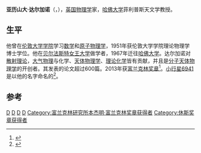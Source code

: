 {{Infobox scientist
|name              = 亚历山大·达尔加诺<br />Alexander Dalgarno
| image        = Alex_Dalgarno_at_Harvard.jpg
| caption      = 亚历山大·达尔加诺
|birth_date        = {{birth date|1928|1|5}}
|birth_place = {{UK}}[[倫敦|倫敦]]
|death_date  = {{death date and age|2015|4|9|1928|1|05}}
|death_place = 
| residence         = 
| citizenship       = 
| nationality       = {{UK}}
| fields            = 散射理論，大氣物理與化學、天體物理學、理論化學、分子天體物理學
| workplaces        = [[貝爾法斯特女王大學|貝爾法斯特女王大學]]<br>[[哈佛大學|哈佛大學]]
| alma_mater        = [[倫敦大學學院|倫敦大學學院]]
|awards = [[威廉·弗雷德里克·梅格斯獎|威廉·弗雷德里克·梅格斯獎]]（1986年）<br>[[休斯獎章|休斯獎章]]（2002年）<br>富蘭克林研究所[[班傑明·富蘭克林獎章|班傑明·富蘭克林獎章]]（2013年）
|spouse =
|partner=<!--(or <nowiki>|</nowiki> partners = )-->
|signature=<!--(filename only)-->
|website=http://home.strw.leidenuniv.nl/~ewine/

|doctoral_advisors= 
| academic_advisors = 
| doctoral_students = [[埃温·范迪斯胡克|埃温·范迪斯胡克]]
| notable_students  = 
| author_abbrev_bot = 
| author_abbrev_zoo = 
| influences        = 
| influenced        = 
|thesis_title=<!--(or  <nowiki>|</nowiki> thesis1_title =  and  <nowiki>|</nowiki> thesis2_title = )-->
|thesis_url=<!--(or  <nowiki>|</nowiki> thesis1_url  =   and  <nowiki>|</nowiki> thesis2_url  =  )-->
|thesis_year=<!--(or  <nowiki>|</nowiki> thesis1_year =   and  <nowiki>|</nowiki> thesis2_year =  )-->
}}
'''亚历山大·达尔加诺'''（{{lang-en|'''Alexander Dalgarno'''}}，{{bd|1928年|1月5日|2015年|4月9日}}），[[英国|英国]][[物理学|物理学]]家，[[哈佛大学|哈佛大学]]菲利普斯天文学教授。

== 生平 ==
他曾在[[伦敦大学学院|伦敦大学学院]]学习[[数学|数学]]和[[原子物理学|原子物理学]]，1951年获伦敦大学学院理论物理学博士学位。他在[[贝尔法斯特女王大学|贝尔法斯特女王大学]]做学者，1967年迁往[[哈佛大学|哈佛大学]]。达尔加诺对[[散射理论|散射理论]]，[[大气物理|大气物理]]与化学、[[天体物理学|天体物理学]]、[[理论化学|理论化学]]皆有贡献，并且是[[分子天体物理学|分子天体物理学]]的开创者。其发表的论文超过600篇。2013年获[[富兰克林奖章|富兰克林奖章]]<ref>{{cite web |url=http://www.osa.org/awards_and_grants/awards/award_description/meggersaward/ |title=William F. Meggers Award |publisher=[[Optical_Society|Optical Society]] |accessdate={{Format date|2013|04|30}} |archive-date=2013-10-05 |archive-url=https://web.archive.org/web/20131005201557/http://www.osa.org/awards_and_grants/awards/award_description/meggersaward/ |dead-url=no }}</ref>。[[小行星6941|小行星6941]]是以他的名字命名的<ref>{{cite web |url=http://www.fi.edu/franklinawards/13/bf_physics.html |title=Benjamin Franklin Medal in Physics |year=2013 |publisher=[[Franklin_Institute|Franklin Institute]] |accessdate={{Format date|2013|04|30}} |deadurl=yes |archiveurl=https://archive.is/20130626174910/http://www.fi.edu/franklinawards/13/bf_physics.html |archivedate=2013-06-26 }}</ref>。

==参考==
{{reflist}}

{{休斯奖章获得者}}
{{富兰克林研究所本杰明·富兰克林奖章获得者}}

{{Authority control}}
[[Category:英国物理学家|D]]
[[Category:哈佛大學教師|D]]
[[Category:英國皇家學會院士|D]]
[[Category:倫敦大學學院校友|D]]
[[Category:富兰克林研究所本杰明·富兰克林奖章获得者|Category:富兰克林研究所本杰明·富兰克林奖章获得者]]
[[Category:休斯奖章获得者|Category:休斯奖章获得者]]